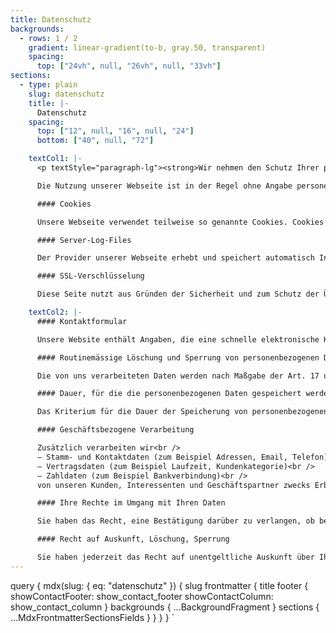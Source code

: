 ```yaml
---
title: Datenschutz
backgrounds:
  - rows: 1 / 2
    gradient: linear-gradient(to-b, gray.50, transparent)
    spacing:
      top: ["24vh", null, "26vh", null, "33vh"]
sections:
  - type: plain
    slug: datenschutz
    title: |-
      Datenschutz
    spacing:
      top: ["12", null, "16", null, "24"]
      bottom: ["40", null, "72"]

    textCol1: |-
      <p textStyle="paragraph-lg"><strong>Wir nehmen den Schutz Ihrer persönlichen Daten sehr ernst</strong> und behandeln Ihre personenbezogenen Daten vertraulich und entsprechend der gesetzlichen Datenschutzvorschriften sowie dieser Datenschutzerklärung.</p>

      Die Nutzung unserer Webseite ist in der Regel ohne Angabe personenbezogener Daten möglich. Soweit auf unseren Seiten personenbezogene Daten (beispielsweise Name, Anschrift oder E‑Mail-Adressen) erhoben werden, erfolgt dies, soweit möglich, stets auf freiwilliger Basis. Diese Daten werden ohne Ihre ausdrückliche Zustimmung nicht an Dritte weitergegeben. Wir weisen darauf hin, dass die Datenübertragung im Internet (z.B. bei der Kommunikation per E‑Mail) Sicherheitslücken aufweisen kann. Ein lückenloser Schutz der Daten vor dem Zugriff durch Dritte ist nicht möglich.

      #### Cookies

      Unsere Webseite verwendet teilweise so genannte Cookies. Cookies richten auf Ihrem Rechner keinen Schaden an und enthalten keine Viren. Cookies dienen dazu, unser Angebot nutzerfreundlicher, effektiver und sicherer zu machen. Cookies sind kleine Textdateien, die auf Ihrem Rechner abgelegt werden und die Ihr Browser speichert. Die meisten der von uns verwendeten Cookies sind so genannte ​„Session-Cookies“. Sie werden nach Ende Ihres Besuchs automatisch gelöscht. Andere Cookies bleiben auf Ihrem Endgerät gespeichert, bis Sie diese löschen. Diese Cookies ermöglichen es uns, Ihren Browser beim nächsten Besuch wiederzuerkennen. Sie können Ihren Browser so einstellen, dass Sie über das Setzen von Cookies informiert werden und Cookies nur im Einzelfall erlauben, die Annahme von Cookies für bestimmte Fälle oder generell ausschließen sowie das automatische Löschen der Cookies beim Schließen des Browser aktivieren. Bei der Deaktivierung von Cookies kann die Funktionalität dieser Website eingeschränkt sein.

      #### Server-Log-Files

      Der Provider unserer Webseite erhebt und speichert automatisch Informationen in so genannten Server-Log-Files, die Ihr Browser automatisch an uns übermittelt. Dies sind: — Browsertyp und Browserversion — verwendetes Betriebssystem — Referrer URL — Hostname des zugreifenden Rechners — Uhrzeit der Serveranfrage Diese Daten sind nicht bestimmten Personen zuordenbar. Eine Zusammenführung dieser Daten mit anderen Datenquellen wird nicht vorgenommen. Wir behalten uns vor, diese Daten nachträglich zu prüfen, wenn uns konkrete Anhaltspunkte für eine rechtswidrige Nutzung bekannt werden.

      #### SSL-Verschlüsselung

      Diese Seite nutzt aus Gründen der Sicherheit und zum Schutz der Übertragung vertraulicher Inhalte, wie zum Beispiel der Anfragen, die Sie an uns als Seitenbetreiber senden, eine SSL-Verschlüsselung. Eine verschlüsselte Verbindung erkennen Sie daran, dass die Adresszeile des Browsers von ​„http://„ auf ​„https://„ wechselt und an dem Schloss-Symbol in Ihrer Browserzeile. Wenn die SSL Verschlüsselung aktiviert ist, können die Daten, die Sie an uns übermitteln, nicht von Dritten mitgelesen werden.

    textCol2: |-
      #### Kontaktformular

      Unsere Website enthält Angaben, die eine schnelle elektronische Kontaktaufnahme zu unserem Unternehmen sowie eine unmittelbare Kommunikation mit uns ermöglichen. Sofern eine betroffene Person per E-Mail oder über ein Kontaktformular den Kontakt mit dem für die Verarbeitung Verantwortlichen aufnimmt, werden die von der betroffenen Person übermittelten personenbezogenen Daten automatisch gespeichert. Solche auf freiwilliger Basis von einer betroffenen Person an den für die Verarbeitung Verantwortlichen übermittelten personenbezogenen Daten werden für Zwecke der Bearbeitung oder der Kontaktaufnahme zur betroffenen Person gespeichert. Es erfolgt keine Weitergabe dieser personenbezogenen Daten an Dritte.

      #### Routinemässige Löschung und Sperrung von personenbezogenen Daten

      Die von uns verarbeiteten Daten werden nach Maßgabe der Art. 17 und 18 DSGVO gelöscht oder in ihrer Verarbeitung eingeschränkt. Sofern nicht im Rahmen dieser Datenschutzerklärung ausdrücklich angegeben, werden die bei uns gespeicherten Daten gelöscht, sobald sie für ihre Zweckbestimmung nicht mehr erforderlich sind und der Löschung keine gesetzlichen Aufbewahrungspflichten entgegenstehen. Sofern die Daten nicht gelöscht werden, weil sie für andere und gesetzlich zulässige Zwecke erforderlich sind, wird deren Verarbeitung eingeschränkt. D.h. die Daten werden gesperrt und nicht für andere Zwecke verarbeitet. Das gilt z.B. für Daten, die aus handels- oder steuerrechtlichen Gründen aufbewahrt werden müssen.

      #### Dauer, für die die personenbezogenen Daten gespeichert werden

      Das Kriterium für die Dauer der Speicherung von personenbezogenen Daten ist die jeweilige gesetzliche Aufbewahrungsfrist. Nach Ablauf der Frist werden die entsprechenden Daten routinemäßig gelöscht, sofern sie nicht mehr zur Vertragserfüllung oder Vertragsanbahnung erforderlich sind.

      #### Geschäftsbezogene Verarbeitung

      Zusätzlich verarbeiten wir<br />
      — Stamm- und Kontaktdaten (zum Beispiel Adressen, Email, Telefon)<br />
      — Vertragsdaten (zum Beispiel Laufzeit, Kundenkategorie)<br />
      — Zahldaten (zum Beispiel Bankverbindung)<br />
      von unseren Kunden, Interessenten und Geschäftspartner zwecks Erbringung vertraglicher Leistungen, Service und Kundenpflege, Marketing, Werbung und Marktforschung.

      #### Ihre Rechte im Umgang mit Ihren Daten

      Sie haben das Recht, eine Bestätigung darüber zu verlangen, ob betreffende Daten verarbeitet werden und auf Auskunft über diese Daten sowie auf weitere Informationen und Kopie der Daten entsprechend Art. 15 DSGVO. Sie haben entsprechend. Art. 16 DSGVO das Recht, die Vervollständigung der Sie betreffenden Daten oder die Berichtigung der Sie betreffenden unrichtigen Daten zu verlangen. Sie haben nach Maßgabe des Art. 17 DSGVO das Recht zu verlangen, dass betreffende Daten unverzüglich gelöscht werden, bzw. alternativ nach Maßgabe des Art. 18 DSGVO eine Einschränkung der Verarbeitung der Daten zu verlangen. Sie haben das Recht zu verlangen, dass die Sie betreffenden Daten, die Sie uns bereitgestellt haben nach Maßgabe des Art. 20 DSGVO zu erhalten und deren Übermittlung an andere Verantwortliche zu fordern. Sie haben ferner gem. Art. 77 DSGVO das Recht, eine Beschwerde bei der zuständigen Aufsichtsbehörde einzureichen. Sie haben das Recht, erteilte Einwilligungen gem. Art. 7 Abs. 3 DSGVO mit Wirkung für die Zukunft zu widerrufen. Sie können der künftigen Verarbeitung der Sie betreffenden Daten nach Maßgabe des Art. 21 DSGVO jederzeit widersprechen. Der Widerspruch kann insbesondere gegen die Verarbeitung für Zwecke der Direktwerbung erfolgen.

      #### Recht auf Auskunft, Löschung, Sperrung

      Sie haben jederzeit das Recht auf unentgeltliche Auskunft über Ihre gespeicherten personenbezogenen Daten, deren Herkunft und Empfänger und den Zweck der Datenverarbeitung sowie ein Recht auf Berichtigung, Sperrung oder Löschung dieser Daten. Hierzu sowie zu weiteren Fragen zum Thema personenbezogene Daten können Sie sich jederzeit unter der oben angegebenen Adresse an uns wenden.
---
```



  query {
    mdx(slug: { eq: "datenschutz" }) {
      slug
      frontmatter {
        title
        footer {
          showContactFooter: show_contact_footer
          showContactColumn: show_contact_column
        }
        backgrounds {
          ...BackgroundFragment
        }
        sections {
          ...MdxFrontmatterSectionsFields
        }
      }
    }
  }
`
